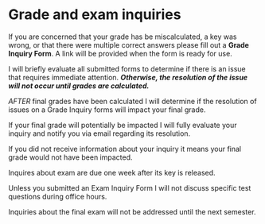 # Grade and exam inquiries

If you are concerned that your grade has be miscalculated, a key was wrong, or that there were multiple correct answers please fill out a **Grade Inquiry Form**.   A link will be provided when the form is ready for use.  

I will briefly evaluate all submitted forms to determine if there is an issue that requires immediate attention.  ***Otherwise, the resolution of the issue will not occur until grades are calculated.*** 

*AFTER* final grades have been calculated I will determine if the resolution of issues on a Grade Inquiry forms will impact your final grade.

If your final grade will potentially be impacted I will fully evaluate your inquiry and notify you via email regarding its resolution.

If you did not receive information about your inquiry it means your final grade would not have been impacted. 

Inquires about exam are due one week after its key is released.  

Unless you submitted an Exam Inquiry Form I will not discuss specific test questions during office hours.

Inquiries about the final exam will not be addressed until the next semester.